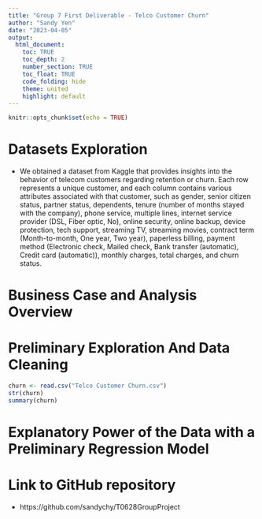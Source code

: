 ```yaml
---
title: "Group 7 First Deliverable - Telco Customer Churn"
author: "Sandy Yen"
date: "2023-04-05"
output: 
  html_document:
    toc: TRUE
    toc_depth: 2 
    number_section: TRUE
    toc_float: TRUE
    code_folding: hide
    theme: united
    highlight: default
---
```


```r
knitr::opts_chunk$set(echo = TRUE)
```


# Datasets Exploration
- We obtained a dataset from Kaggle that provides insights into the behavior of telecom customers regarding retention or churn. Each row represents a unique customer, and each column contains various attributes associated with that customer, such as gender, senior citizen status, partner status, dependents, tenure (number of months stayed with the company), phone service, multiple lines, internet service provider (DSL, Fiber optic, No), online security, online backup, device protection, tech support, streaming TV, streaming movies, contract term (Month-to-month, One year, Two year), paperless billing, payment method (Electronic check, Mailed check, Bank transfer (automatic), Credit card (automatic)), monthly charges, total charges, and churn status.

# Business Case and Analysis Overview

# Preliminary Exploration And Data Cleaning 
```r
churn <- read.csv("Telco Customer Churn.csv")
str(churn)
summary(churn)
```
# Explanatory Power of the Data with a Preliminary Regression Model


# Link to GitHub repository
- https://github.com/sandychy/T0628GroupProject


